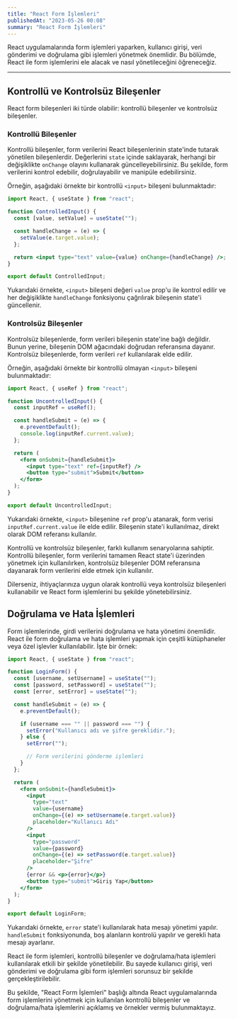 ```yaml
---
title: "React Form İşlemleri"
publishedAt: "2023-05-26 00:08"
summary: "React Form İşlemleri"
---
```


React uygulamalarında form işlemleri yaparken, kullanıcı girişi, veri gönderimi ve doğrulama gibi işlemleri yönetmek önemlidir. Bu bölümde, React ile form işlemlerini ele alacak ve nasıl yönetileceğini öğreneceğiz.

---

## Kontrollü ve Kontrolsüz Bileşenler

React form bileşenleri iki türde olabilir: kontrollü bileşenler ve kontrolsüz bileşenler.

### Kontrollü Bileşenler

Kontrollü bileşenler, form verilerini React bileşenlerinin state'inde tutarak yönetilen bileşenlerdir. Değerlerini `state` içinde saklayarak, herhangi bir değişiklikte `onChange` olayını kullanarak güncelleyebilirsiniz. Bu şekilde, form verilerini kontrol edebilir, doğrulayabilir ve manipüle edebilirsiniz.

Örneğin, aşağıdaki örnekte bir kontrollü `<input>` bileşeni bulunmaktadır:

```jsx
import React, { useState } from "react";

function ControlledInput() {
  const [value, setValue] = useState("");

  const handleChange = (e) => {
    setValue(e.target.value);
  };

  return <input type="text" value={value} onChange={handleChange} />;
}

export default ControlledInput;
```

Yukarıdaki örnekte, `<input>` bileşeni değeri `value` prop'u ile kontrol edilir ve her değişiklikte `handleChange` fonksiyonu çağrılırak bileşenin state'i güncellenir.

### Kontrolsüz Bileşenler

Kontrolsüz bileşenlerde, form verileri bileşenin state'ine bağlı değildir. Bunun yerine, bileşenin DOM ağacındaki doğrudan referansına dayanır. Kontrolsüz bileşenlerde, form verileri `ref` kullanılarak elde edilir.

Örneğin, aşağıdaki örnekte bir kontrollü olmayan `<input>` bileşeni bulunmaktadır:

```jsx
import React, { useRef } from "react";

function UncontrolledInput() {
  const inputRef = useRef();

  const handleSubmit = (e) => {
    e.preventDefault();
    console.log(inputRef.current.value);
  };

  return (
    <form onSubmit={handleSubmit}>
      <input type="text" ref={inputRef} />
      <button type="submit">Submit</button>
    </form>
  );
}

export default UncontrolledInput;
```

Yukarıdaki örnekte, `<input>` bileşenine `ref` prop'u atanarak, form verisi `inputRef.current.value` ile elde edilir. Bileşenin state'i kullanılmaz, direkt olarak DOM referansı kullanılır.

Kontrollü ve kontrolsüz bileşenler, farklı kullanım senaryolarına sahiptir. Kontrollü bileşenler, form verilerini tamamen React state'i üzerinden yönetmek için kullanılırken, kontrolsüz bileşenler DOM referansına dayanarak form verilerini elde etmek için kullanılır.

Dilerseniz, ihtiyaçlarınıza uygun olarak kontrollü veya kontrolsüz bileşenleri kullanabilir ve React form işlemlerini bu şekilde yönetebilirsiniz.

## Doğrulama ve Hata İşlemleri

Form işlemlerinde, girdi verilerini doğrulama ve hata yönetimi önemlidir. React ile form doğrulama ve hata işlemleri yapmak için çeşitli kütüphaneler veya özel işlevler kullanılabilir. İşte bir örnek:

```jsx
import React, { useState } from "react";

function LoginForm() {
  const [username, setUsername] = useState("");
  const [password, setPassword] = useState("");
  const [error, setError] = useState("");

  const handleSubmit = (e) => {
    e.preventDefault();

    if (username === "" || password === "") {
      setError("Kullanıcı adı ve şifre gereklidir.");
    } else {
      setError("");

      // Form verilerini gönderme işlemleri
    }
  };

  return (
    <form onSubmit={handleSubmit}>
      <input
        type="text"
        value={username}
        onChange={(e) => setUsername(e.target.value)}
        placeholder="Kullanıcı Adı"
      />
      <input
        type="password"
        value={password}
        onChange={(e) => setPassword(e.target.value)}
        placeholder="Şifre"
      />
      {error && <p>{error}</p>}
      <button type="submit">Giriş Yap</button>
    </form>
  );
}

export default LoginForm;
```

Yukarıdaki örnekte, `error` state'i kullanılarak hata mesajı yönetimi yapılır. `handleSubmit` fonksiyonunda, boş alanların kontrolü yapılır ve gerekli hata mesajı ayarlanır.

React ile form işlemleri, kontrollü bileşenler ve doğrulama/hata işlemleri kullanılarak etkili bir şekilde yönetilebilir. Bu sayede kullanıcı girişi, veri gönderimi ve doğrulama gibi form işlemleri sorunsuz bir şekilde gerçekleştirilebilir.

Bu şekilde, "React Form İşlemleri" başlığı altında React uygulamalarında form işlemlerini yönetmek için kullanılan kontrollü bileşenler ve doğrulama/hata işlemlerini açıklamış ve örnekler vermiş bulunmaktayız.
